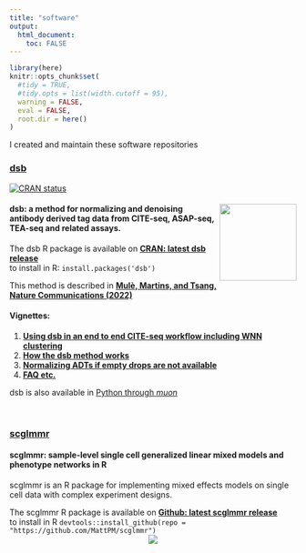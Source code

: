 ```yaml
---
title: "software"
output: 
  html_document:
    toc: FALSE
---
```


```r
library(here)
knitr::opts_chunk$set(
  #tidy = TRUE,
  #tidy.opts = list(width.cutoff = 95),
  warning = FALSE, 
  eval = FALSE,
  root.dir = here()
)
```

I created and maintain these software repositories

### [**dsb**](https://CRAN.R-project.org/package=dsb)  

<!-- badges: start -->
[![CRAN status](https://www.r-pkg.org/badges/version/dsb)](https://CRAN.R-project.org/package=dsb)
<!-- badges: end -->

#### <strong> <a href='https://mattpm.github.io/dsb/'><img src='man/figures/sticker2.png' align="right" width="135" /></a>  dsb: a method for normalizing and denoising antibody derived tag data from CITE-seq, ASAP-seq, TEA-seq and related assays. </strong>

The dsb R package is available on [**CRAN: latest dsb release**](https://CRAN.R-project.org/package=dsb)  
to install in R: `install.packages('dsb')`  

This method is described in [**Mulè, Martins, and Tsang, Nature Communications (2022)**](https://www.nature.com/articles/s41467-022-29356-8)  

#### Vignettes:  
1. [**Using dsb in an end to end CITE-seq workflow including WNN clustering**](https://cran.rstudio.com/web/packages/dsb/vignettes/end_to_end_workflow.html)  
2. [**How the dsb method works**](https://cran.rstudio.com/web/packages/dsb/vignettes/understanding_dsb.html)  
3. [**Normalizing ADTs if empty drops are not available**](https://cran.rstudio.com/web/packages/dsb/vignettes/no_empty_drops.html)  
4. [**FAQ etc.**](https://cran.r-project.org/web/packages/dsb/vignettes/additional_topics.html)  

dsb is also available in [Python through *muon*](https://muon.readthedocs.io/en/latest/omics/citeseq.html)  

  
<br> 


### [**scglmmr**](https://github.com/MattPM/scglmmr) 

#### <strong> scglmmr: sample-level single cell generalized linear mixed models and phenotype networks in R </strong>  

scglmmr is an R package for implementing mixed effects models on single cell data with complex experiment designs. 

The scglmmr R package is available on [**Github: latest scglmmr release**](https://github.com/MattPM/scglmmr)  
to install in R `devtools::install_github(repo = "https://github.com/MattPM/scglmmr")`  
<center>
<img src='man/figures/scglmmr_workflow_pb.png' align="center" /></a>
</center>


